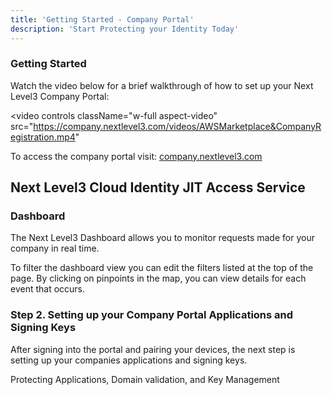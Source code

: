 ---
title: 'Getting Started - Company Portal'
description: 'Start Protecting your Identity Today'
---
### Getting Started
Watch the video below for a brief walkthrough of how to set up your Next Level3 Company Portal:

<video
  controls
  className="w-full aspect-video"
  src="https://company.nextlevel3.com/videos/AWSMarketplace&CompanyRegistration.mp4"
></video>

To access the company portal visit: [company.nextlevel3.com](https://company.nextlevel3.com)

## Next Level3 Cloud Identity JIT Access Service

### Dashboard
The Next Level3 Dashboard allows you to monitor requests made for your company in real time. 

To filter the dashboard view you can edit the filters listed at the top of the page. By clicking on pinpoints in the map, you can view details for each event that occurs.

### Step 2. Setting up your Company Portal Applications and Signing Keys
After signing into the portal and pairing your devices, the next step is setting up your companies applications and signing keys.

<Card title="Applications and Signing Keys" href="docs/Features/Applications and Signing Keys"> 
  Protecting Applications, Domain validation, and Key Management
</Card>
